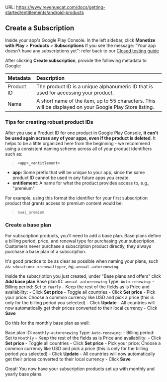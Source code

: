 URL: https://www.revenuecat.com/docs/getting-started/entitlements/android-products


## Create a Subscription

Inside your app's Google Play Console.
In the left sidebar, click **Monetize with Play** > **Products** > **Subscriptions**
If you see the message: "Your app doesn't have any subscriptions yet": refer back to our [Closed testing guide](./closed-testing.mdx)

After clicking **Create subscription**, provide the following metadata to Google:

| Metadata   | Description                                                                                                                                                                                                                                                                           |
| :--------- | :------------------------------------------------------------------------------------------------------------------------------------------------------------------------------------------------------------------------------------------------------------------------------------ |
| Product ID | The product ID is a unique alphanumeric ID that is used for accessing your product. |
| Name       | A short name of the item, up to 55 characters. This will be displayed on your Google Play Store listing. |

### Tips for creating robust product IDs

After you use a Product ID for one product in Google Play Console, **it can't be used again across any of your apps, even if the product is deleted**. It helps to be a little organized here from the beginning - we recommend using a consistent naming scheme across all of your product identifiers such as:

> **`<app>_<entitlement>`**

- **app:** Some prefix that will be unique to your app, since the same product ID cannot be used in any future apps you create.
- **entitlement**: A name for what the product provides access to, e.g., "premium"

For example, using this format the identifier for your first subscription product that grants access to premium content would be:

> `bwai_premium`


### Create a base plan

For subscription products, you'll need to add a base plan. Base plans define a billing period, price, and renewal type for purchasing your subscription. Customers never purchase a subscription product directly, they always purchase a base plan of a subscription.

It's good practice to be as clear as possible when naming your plans, such as: `<duration>-<renewaltype>`, eg. `annual-autorenewing`.


Inside the subscription you just created, under "Base plans and offers" click **Add base plan** 
Base plan ID: `annual-autorenewing`
Type: `Auto-renewing`:
    - Billing period: Set to `Yearly`
    - Keep the rest of the fields as is
Price and availability: 
    - Click **Set price**
        - Toggle all countries
        - Click **Set price**
            - Pick your price: Choose a common currency like USD and pick a price (this is only for the billing period you selected)
            - Click **Update**
        - All countries will now automatically get their prices converted to their local currency
    - Click **Save**


Do this for the monthly base plan as well:

Base plan ID: `monthly-autorenewing`
Type: `Auto-renewing`:
    - Billing period: Set to `Monthly`
    - Keep the rest of the fields as is
Price and availability: 
    - Click **Set price**
        - Toggle all countries
        - Click **Set price**
            - Pick your price: Choose a common currency like USD and pick a price (this is only for the billing period you selected)
            - Click **Update**
        - All countries will now automatically get their prices converted to their local currency
    - Click **Save**


Great! You now have your subscription products set up with monthly and yearly base plans.